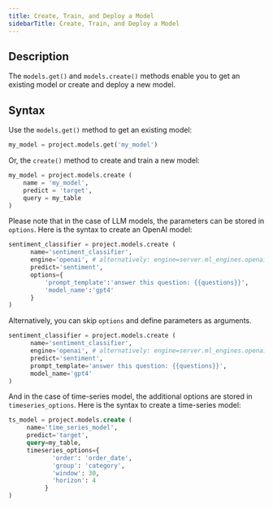 ```yaml
---
title: Create, Train, and Deploy a Model
sidebarTitle: Create, Train, and Deploy a Model
---
```


## Description

The `models.get()` and `models.create()` methods enable you to get an existing model or create and deploy a new model.

## Syntax

Use the `models.get()` method to get an existing model:

```python
my_model = project.models.get('my_model')
```

Or, the `create()` method to create and train a new model:

```python
my_model = project.models.create (
    name = 'my_model',
    predict = 'target',
    query = my_table
)
```

Please note that in the case of LLM models, the parameters can be stored in `options`. Here is the syntax to create an OpenAI model:

```python
sentiment_classifier = project.models.create (
      name='sentiment_classifier',
      engine='openai', # alternatively: engine=server.ml_engines.openai
      predict='sentiment',
      options={
          'prompt_template':'answer this question: {{questions}}',
          'model_name':'gpt4'
      }
)
```

Alternatively, you can skip `options` and define parameters as arguments.

```python
sentiment_classifier = project.models.create (
      name='sentiment_classifier',
      engine='openai', # alternatively: engine=server.ml_engines.openai
      predict='sentiment',
      prompt_template='answer this question: {{questions}}',
      model_name='gpt4'
)
```

And in the case of time-series model, the additional options are stored in `timeseries_options`. Here is the syntax to create a time-series model:

```sql
ts_model = project.models.create (
     name='time_series_model',
     predict='target',
     query=my_table,
     timeseries_options={
            'order': 'order_date',
            'group': 'category',
            'window': 30,
            'horizon': 4
          }
)
```
